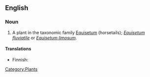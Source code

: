 ==English==

===Noun===
{{en-noun|sg=[[water]] [[horsetail]]}}

# A plant in the taxonomic family [[Equisetum]] (horsetails); ''[[Equisetum fluviatile]]'' or ''[[Equisetum limosum]]''.

====Translations====
{{top}}
*Finnish: {{t|fi|järvikorte}}
{{trans-mid}}
{{trans-bottom}}

[[Category:Plants]]